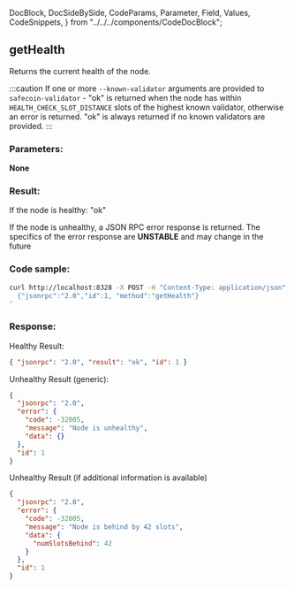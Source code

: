   DocBlock,
  DocSideBySide,
  CodeParams,
  Parameter,
  Field,
  Values,
  CodeSnippets,
} from "../../../components/CodeDocBlock";

<DocBlock>

## getHealth

Returns the current health of the node.

:::caution
If one or more `--known-validator` arguments are provided to `safecoin-validator` - "ok" is returned
when the node has within `HEALTH_CHECK_SLOT_DISTANCE` slots of the highest known validator,
otherwise an error is returned. "ok" is always returned if no known validators are provided.
:::

<DocSideBySide>
<CodeParams>

### Parameters:

**None**

### Result:

If the node is healthy: "ok"

If the node is unhealthy, a JSON RPC error response is returned. The specifics of the error response are **UNSTABLE** and may change in the future

</CodeParams>

<CodeSnippets>

### Code sample:

```bash
curl http://localhost:8328 -X POST -H "Content-Type: application/json" -d '
  {"jsonrpc":"2.0","id":1, "method":"getHealth"}
'
```

### Response:

Healthy Result:

```json
{ "jsonrpc": "2.0", "result": "ok", "id": 1 }
```

Unhealthy Result (generic):

```json
{
  "jsonrpc": "2.0",
  "error": {
    "code": -32005,
    "message": "Node is unhealthy",
    "data": {}
  },
  "id": 1
}
```

Unhealthy Result (if additional information is available)

```json
{
  "jsonrpc": "2.0",
  "error": {
    "code": -32005,
    "message": "Node is behind by 42 slots",
    "data": {
      "numSlotsBehind": 42
    }
  },
  "id": 1
}
```

</CodeSnippets>
</DocSideBySide>
</DocBlock>
